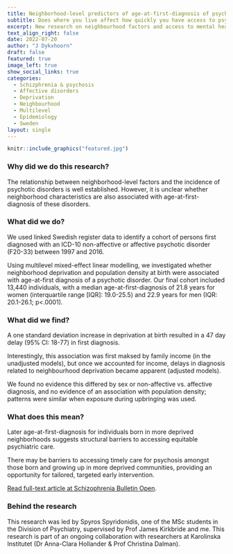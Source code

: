 ---
title: Neighborhood-level predictors of age-at-first-diagnosis of psychotic disorders
subtitle: Does where you live affect how quickly you have access to psychiatric are?
excerpt: New research on neighbourhood factors and access to mental health care, published in Schizophrenia Bulletin Open.
text_align_right: false
date: 2022-07-20
author: "J Dykxhoorn"
draft: false
featured: true
image_left: true
show_social_links: true
categories:
  - Schizphrenia & psychosis
  - Affective disorders
  - Deprivation
  - Neighbourhood
  - Multilevel
  - Epidemiology
  - Sweden
layout: single
---

```{r, echo=FALSE, out.width="75%", fig.align = 'center'}
knitr::include_graphics("featured.jpg")
```

### Why did we do this research?

The relationship between neighborhood-level factors and the incidence of psychotic disorders is well established. However, it is unclear whether neighborhood characteristics are also associated with age-at-first-diagnosis of these disorders.


### What did we do? 

We used linked Swedish register data to identify a cohort of persons first diagnosed with an ICD-10 non-affective or affective psychotic disorder (F20-33) between 1997 and 2016. 

Using multilevel mixed-effect linear modelling, we investigated whether neighborhood deprivation and population density at birth were associated with age-at-first diagnosis of a psychotic disorder. 
Our final cohort included 13,440 individuals, with a median age-at-first-diagnosis of 21.8 years for women (interquartile range [IQR]: 19.0-25.5) and 22.9 years for men (IQR: 20.1-26.1; p<.0001).

### What did we find? 

A one standard deviation increase in deprivation at birth resulted in a 47 day delay (95% CI: 18-77) in first diagnosis. 

Interestingly, this association was first maksed by family income (in the unadjusted models), but once we accounted for income, delays in diagnosis related to neighbourhood deprivation became apparent (adjusted models).

We found no evidence this differed by sex or non-affective vs. affective diagnosis, and no evidence of an association with population density; patterns were similar when exposure during upbringing was used.


### What does this mean?

Later age-at-first-diagnosis for individuals born in more deprived neighborhoods suggests structural barriers to accessing equitable psychiatric care.

There may be barriers to accessing timely care for psychosis amongst those born and growing up in more deprived communities, providing an opportunity for tailored, targeted early intervention.


[Read full-text article at Schizophrenia Bulletin Open](https://academic.oup.com/schizbullopen/article/3/1/sgac045/6640228). 


### Behind the research

This research was led by Spyros Spyridonidis, one of the MSc students in the Division of Psychiatry, supervised by Prof James Kirkbride and me. This research is part of an ongoing collaboration with researchers at Karolinska Institutet (Dr Anna-Clara Hollander & Prof Christina Dalman).



